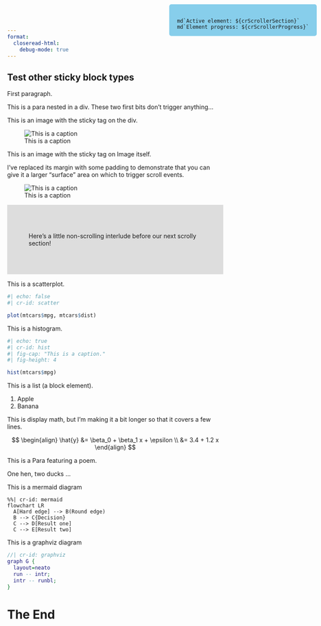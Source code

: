 ```yaml
---
format:
  closeread-html:
    debug-mode: true
---
```


::::{.cr-sidebar}

# Test other sticky block types

First paragraph.

::: {}
This is a para nested in a div. These two first bits don't trigger anything...
:::

:::{.cr-crossfade cr-to="pink"}
This is an image with the sticky tag on the div.
:::

:::{cr-id="pink"}
![This is a caption](pink-desktop.png)
:::

:::{.cr-crossfade cr-from="pink" cr-to="blue"}
This is an image with the sticky tag on Image itself.

I've replaced its margin with some padding to demonstrate that you can give it a larger "surface" area on which to trigger scroll events.
:::

![This is a caption](blue-desktop.png){cr-id="blue"}

::::

::::{.column-screen-inset style="background-color: #dddddd; padding: 50px;"}
Here's a little non-scrolling interlude before our next scrolly section!
::::

::::{.cr-sidebar}

:::{.cr-crossfade cr-to="scatter"}
This is a scatterplot.
:::

```r
#| echo: false
#| cr-id: scatter

plot(mtcars$mpg, mtcars$dist)
```

:::{.cr-crossfade cr-from="scatter" cr-to="hist"}
This is a histogram.
:::

```r
#| echo: true
#| cr-id: hist
#| fig-cap: "This is a caption."
#| fig-height: 4

hist(mtcars$mpg)
```

:::{.cr-crossfade cr-from="hist" cr-to="list"}
This is a list (a block element).
:::

:::{cr-id="list"}
1. Apple
2. Banana
:::

:::{.cr-crossfade cr-from="list" cr-to="displaymath"}
This is display math, but I'm making it a bit longer so that it covers a few lines.
:::

::: {cr-id="displaymath"}

$$
\begin{align}
\hat{y} &= \beta_0 + \beta_1 x + \epsilon \\
&= 3.4 + 1.2 x
\end{align}
$$

:::

:::{.cr-crossfade cr-from="displaymath" cr-to="oneline"}
This is a Para featuring a poem.
:::

::: {cr-id="oneline"}
One hen, two ducks ...
:::

:::{.cr-crossfade cr-from="oneline" cr-to="mermaid"}
This is a mermaid diagram
:::

```mermaid
%%| cr-id: mermaid
flowchart LR
  A[Hard edge] --> B(Round edge)
  B --> C{Decision}
  C --> D[Result one]
  C --> E[Result two]
```

:::{.cr-crossfade cr-from="mermaid" cr-to="graphviz"}
This is a graphviz diagram
:::

```dot
//| cr-id: graphviz
graph G {
  layout=neato
  run -- intr;
  intr -- runbl;
}
```

:::

# The End


:::{.counter style="position: fixed; top: 10px; right: 10px; background-color: skyblue; border-radius: 5px; padding: 18px 18px 0 18px;"}
```ojs
md`Active element: ${crScrollerSection}`
md`Element progress: ${crScrollerProgress}`
```
:::